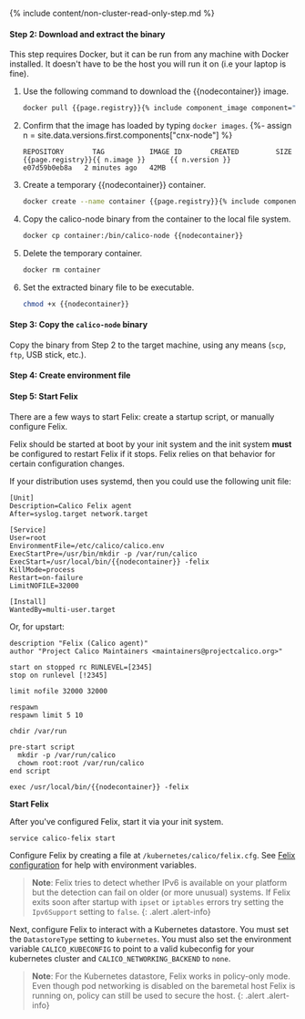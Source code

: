 
{% include content/non-cluster-read-only-step.md %}

#### Step 2: Download and extract the binary

This step requires Docker, but it can be run from any machine with Docker installed. It doesn't have to be the host you will run it on (i.e your laptop is fine).

1. Use the following command to download the {{nodecontainer}} image.

   ```bash
   docker pull {{page.registry}}{% include component_image component="cnx-node" %}
   ```

1. Confirm that the image has loaded by typing `docker images`.
{%- assign n = site.data.versions.first.components["cnx-node"] %}

   ```
   REPOSITORY       TAG           IMAGE ID       CREATED         SIZE
   {{page.registry}}{{ n.image }}      {{ n.version }}        e07d59b0eb8a   2 minutes ago   42MB
   ```
   

1. Create a temporary {{nodecontainer}} container.

   ```bash
   docker create --name container {{page.registry}}{% include component_image component="cnx-node" %}
   ```

1. Copy the calico-node binary from the container to the local file system.

   ```bash
   docker cp container:/bin/calico-node {{nodecontainer}}
   ```

1. Delete the temporary container.

   ```bash
   docker rm container
   ```

1. Set the extracted binary file to be executable.

   ```bash
   chmod +x {{nodecontainer}}
   ```

#### Step 3: Copy the `calico-node` binary

Copy the binary from Step 2 to the target machine, using any means (`scp`, `ftp`, USB stick, etc.).

#### Step 4: Create environment file

<EnvironmentFile prodname='{{prodname}}' nodecontainer='{{nodecontainer}}'  />

#### Step 5: Start Felix

There are a few ways to start Felix: create a startup script, or manually configure Felix. 

<Tabs>
<TabItem label="Startup script" value="Startup script-0">

Felix should be started at boot by your init system and the init system
**must** be configured to restart Felix if it stops. Felix relies on
that behavior for certain configuration changes.

If your distribution uses systemd, then you could use the following unit file:

    [Unit]
    Description=Calico Felix agent
    After=syslog.target network.target

    [Service]
    User=root
    EnvironmentFile=/etc/calico/calico.env
    ExecStartPre=/usr/bin/mkdir -p /var/run/calico
    ExecStart=/usr/local/bin/{{nodecontainer}} -felix
    KillMode=process
    Restart=on-failure
    LimitNOFILE=32000

    [Install]
    WantedBy=multi-user.target

Or, for upstart:

    description "Felix (Calico agent)"
    author "Project Calico Maintainers <maintainers@projectcalico.org>"

    start on stopped rc RUNLEVEL=[2345]
    stop on runlevel [!2345]

    limit nofile 32000 32000

    respawn
    respawn limit 5 10

    chdir /var/run

    pre-start script
      mkdir -p /var/run/calico
      chown root:root /var/run/calico
    end script

    exec /usr/local/bin/{{nodecontainer}} -felix

**Start Felix**

After you've configured Felix, start it via your init system.

```bash
service calico-felix start
```


</TabItem>
<TabItem label="Manually configure Felix" value="Manually configure Felix-1">

Configure Felix by creating a file at `/kubernetes/calico/felix.cfg`. 
See [Felix configuration](/reference/felix/configuration) for help with environment variables.

>**Note**: Felix tries to detect whether IPv6 is available on your platform but
the detection can fail on older (or more unusual) systems.  If Felix
exits soon after startup with `ipset` or `iptables` errors try
setting the `Ipv6Support` setting to `false`.
{: .alert .alert-info}

Next, configure Felix to interact with a Kubernetes datastore. You
must set the `DatastoreType` setting to `kubernetes`. You must also set the environment variable `CALICO_KUBECONFIG`
to point to a valid kubeconfig for your kubernetes cluster and `CALICO_NETWORKING_BACKEND` to `none`.

>**Note**: For the Kubernetes datastore, Felix works in policy-only mode. Even though pod networking is
disabled on the baremetal host Felix is running on, policy can still be used to secure the host.
{: .alert .alert-info}


</TabItem>
  </Tabs>
